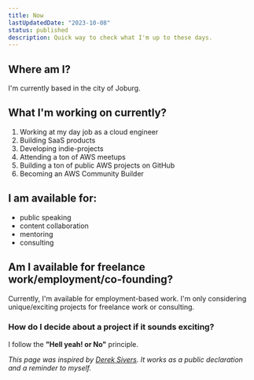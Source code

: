 ```yaml
---
title: Now
lastUpdatedDate: "2023-10-08"
status: published
description: Quick way to check what I'm up to these days.
---
```


## Where am I?

I'm currently based in the city of Joburg.

## What I'm working on currently?

1. Working at my day job as a cloud engineer
2. Building SaaS products
3. Developing indie-projects
4. Attending a ton of AWS meetups
5. Building a ton of public AWS projects on GitHub
6. Becoming an AWS Community Builder

## I am available for:

- public speaking
- content collaboration
- mentoring
- consulting

## Am I available for freelance work/employment/co-founding?

Currently, I'm available for employment-based work. I'm only considering unique/exciting projects for freelance work or consulting.

### How do I decide about a project if it sounds exciting?

I follow the **"Hell yeah! or No"** principle.

_This page was inspired by [Derek Sivers](https://nownownow.com/about). It works as a public declaration and a reminder to myself._
